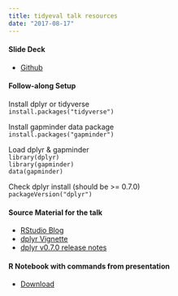 ```yaml
---
title: tidyeval talk resources
date: "2017-08-17"
---
```


#### Slide Deck
* [Github](https://github.com/rladies/meetup-presentations_Boston/blob/master/Boston_20170817_tidyeval_ppt.pdf)

#### Follow-along Setup  
Install dplyr or tidyverse  
`install.packages("tidyverse")`

Install gapminder data package  
`install.packages("gapminder")`
	
Load dplyr & gapminder  
`library(dplyr)`  
`library(gapminder)`  
`data(gapminder)`  
	
Check dplyr install (should be >= 0.7.0)  
`packageVersion("dplyr")`

#### Source Material for the talk  
* [RStudio Blog](https://blog.rstudio.com/2017/06/13/dplyr-0-7-0/)
* [dplyr Vignette](http://dplyr.tidyverse.org/articles/programming.html)
* [dplyr v0.7.0 release notes](https://github.com/tidyverse/dplyr/releases/tag/v0.7.0)  

#### R Notebook with commands from presentation  
* [Download](https://rladies.github.io/Boston/gapminder_tidyeval.Rmd)

